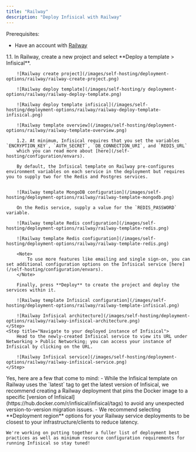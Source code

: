 ```yaml
---
title: "Railway"
description: "Deploy Infisical with Railway"
---
```


Prerequisites:
- Have an account with [Railway](https://railway.app/)

<Steps>
    <Step title="Deploy the Infisical template with Railway">
        1.1. In Railway, create a new project and select **Deploy a template > Infisical**.
        
        ![Railway create project](/images/self-hosting/deployment-options/railway/railway-create-project.png)

        ![Railway deploy template](/images/self-hosting/y deployment-options/railway/railway-deploy-template.png)

        ![Railway deploy template infisical](/images/self-hosting/deployment-options/railway/railway-deploy-template-infisical.png)
        
        ![Railway template overview](/images/self-hosting/deployment-options/railway/railway-template-overview.png)

        1.2. At minimum, Infisical requires that you set the variables `ENCRYPTION_KEY`, `AUTH_SECRET`, `DB_CONNECTION_URI`, and `REDIS_URL`
        which you can read more about [here](/self-hosting/configuration/envars).
        
        By default, the Infisical template on Railway pre-configures environment variables on each service in the deployment but requires you to supply two for the Redis and Postgres services.
        
        
        ![Railway template MongoDB configuration](/images/self-hosting/deployment-options/railway/railway-template-mongodb.png)
        
        On the Redis service, supply a value for the `REDIS_PASSWORD` variable.
        
        ![Railway template Redis configuration](/images/self-hosting/deployment-options/railway/railway-template-redis.png)
        
        ![Railway template Redis configuration](/images/self-hosting/deployment-options/railway/railway-template-redis.png)
        
        <Note>
            To use more features like emailing and single sign-on, you can set additional configuration options on the Infisical service [here](/self-hosting/configuration/envars).
        </Note>
        
        Finally, press **Deploy** to create the project and deploy the services within it.
        
        ![Railway template Infisical configuration](/images/self-hosting/deployment-options/railway/railway-template-infisical.png)
        
        ![Railway Infisical architecture](/images/self-hosting/deployment-options/railway/railway-infisical-architecture.png)
    </Step>
    <Step title="Navigate to your deployed instance of Infisical">
        Head to the newly-created Infisical service to view its URL under Networking > Public Networking; you can access your instance of Infisical by clicking on the URL.
        
        ![Railway Infisical service](/images/self-hosting/deployment-options/railway/railway-infisical-service.png)
    </Step>
</Steps>

<AccordionGroup>
  <Accordion title="Do you have any recommendations for deploying Infisical with Railway?">
    Yes, here are a few that come to mind:
    - While the Infisical template on Railway uses the `latest` tag to get the latest version of Infisical, we recommend creating a Railway deployment that pins the Docker image to a specific [version of Infisical](https://hub.docker.com/r/infisical/infisical/tags) to avoid any unexpected version-to-version migration issues.
    - We recommend selecting **Deployment region** options for your Railway service deployments to be closest to your infrastructure/clients to reduce latency.
  
    We're working on putting together a fuller list of deployment best practices as well as minimum resource configuration requirements for running Infisical so stay tuned!
  </Accordion>
</AccordionGroup>